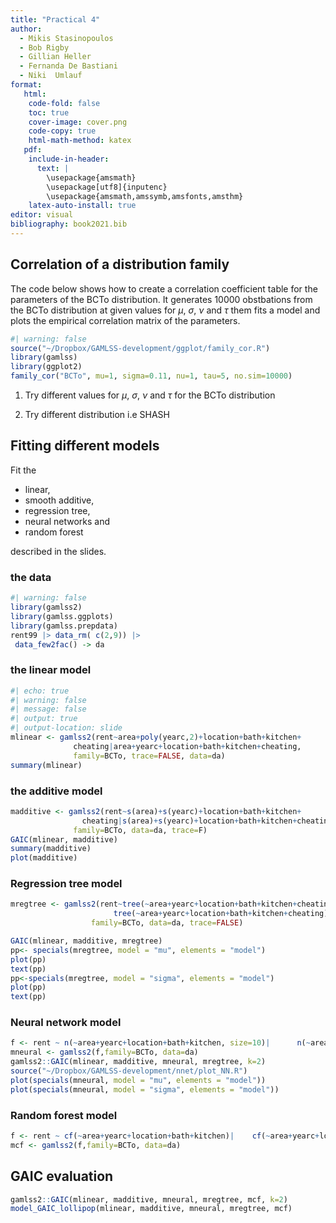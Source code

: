 ```yaml
---
title: "Practical 4"
author: 
  - Mikis Stasinopoulos
  - Bob Rigby
  - Gillian Heller 
  - Fernanda De Bastiani
  - Niki  Umlauf
format: 
   html: 
    code-fold: false
    toc: true
    cover-image: cover.png
    code-copy: true
    html-math-method: katex
   pdf:
    include-in-header:
      text: |
        \usepackage{amsmath}
        \usepackage[utf8]{inputenc}
        \usepackage{amsmath,amssymb,amsfonts,amsthm}
    latex-auto-install: true
editor: visual
bibliography: book2021.bib
---
```


## Correlation of a distribution family

The code below shows how to create a correlation coefficient table for the parameters of the BCTo distribution. It generates 10000 obstbations from the BCTo distribution at given values for $\mu$, $\sigma$, $\nu$ and $\tau$ them fits a model and plots the empirical correlation matrix of the parameters.

```r
#| warning: false
source("~/Dropbox/GAMLSS-development/ggplot/family_cor.R")
library(gamlss)
library(ggplot2)
family_cor("BCTo", mu=1, sigma=0.11, nu=1, tau=5, no.sim=10000)
```

1.  Try different values for $\mu$, $\sigma$, $\nu$ and $\tau$ for the BCTo distribution

2.  Try different distribution i.e SHASH

## Fitting different models

Fit the

-   linear,
-   smooth additive,
-   regression tree,
-   neural networks and
-   random forest

described in the slides.

### the data

```r
#| warning: false
library(gamlss2)
library(gamlss.ggplots)
library(gamlss.prepdata)
rent99 |> data_rm( c(2,9)) |>
 data_few2fac() -> da
```

### the linear model

```r
#| echo: true
#| warning: false
#| message: false
#| output: true
#| output-location: slide
mlinear <- gamlss2(rent~area+poly(yearc,2)+location+bath+kitchen+
              cheating|area+yearc+location+bath+kitchen+cheating, 
              family=BCTo, trace=FALSE, data=da)
summary(mlinear)
```

### the additive model

```r
madditive <- gamlss2(rent~s(area)+s(yearc)+location+bath+kitchen+
                cheating|s(area)+s(yearc)+location+bath+kitchen+cheating, 
              family=BCTo, data=da, trace=F)
GAIC(mlinear, madditive)
summary(madditive)
plot(madditive)

```

### Regression tree model

```r
mregtree <- gamlss2(rent~tree(~area+yearc+location+bath+kitchen+cheating)|
                       tree(~area+yearc+location+bath+kitchen+cheating),
                  family=BCTo, data=da, trace=FALSE) 

GAIC(mlinear, madditive, mregtree)
pp<- specials(mregtree, model = "mu", elements = "model")
plot(pp)
text(pp)
pp<-specials(mregtree, model = "sigma", elements = "model")
plot(pp)
text(pp)
```

### Neural network model

```r
f <- rent ~ n(~area+yearc+location+bath+kitchen, size=10)|      n(~area+yearc+location+bath+kitchen, size=3)
mneural <- gamlss2(f,family=BCTo, data=da)
gamlss2::GAIC(mlinear, madditive, mneural, mregtree, k=2)
source("~/Dropbox/GAMLSS-development/nnet/plot_NN.R")
plot(specials(mneural, model = "mu", elements = "model"))
plot(specials(mneural, model = "sigma", elements = "model"))
```

### Random forest model

```r
f <- rent ~ cf(~area+yearc+location+bath+kitchen)|    cf(~area+yearc+location+bath+kitchen)
mcf <- gamlss2(f,family=BCTo, data=da)
```

## GAIC evaluation

```r
gamlss2::GAIC(mlinear, madditive, mneural, mregtree, mcf, k=2)
model_GAIC_lollipop(mlinear, madditive, mneural, mregtree, mcf)
```
